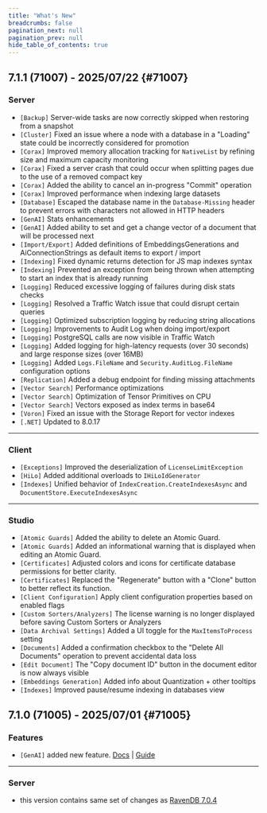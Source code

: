 ```yaml
---
title: "What's New"
breadcrumbs: false
pagination_next: null
pagination_prev: null
hide_table_of_contents: true
---
```


## 7.1.1 (71007) - 2025/07/22 {#71007}

### Server

* `[Backup]` Server-wide tasks are now correctly skipped when restoring from a snapshot
* `[Cluster]` Fixed an issue where a node with a database in a "Loading" state could be incorrectly considered for promotion
* `[Corax]` Improved memory allocation tracking for `NativeList` by refining size and maximum capacity monitoring
* `[Corax]` Fixed a server crash that could occur when splitting pages due to the use of a removed compact key
* `[Corax]`  Added the ability to cancel an in-progress "Commit" operation
* `[Corax]`  Improved performance when indexing large datasets
* `[Database]` Escaped the database name in the `Database-Missing` header to prevent errors with characters not allowed in HTTP headers
* `[GenAI]` Stats enhancements 
* `[GenAI]` Added ability to set and get a change vector of a document that will be processed next
* `[Import/Export]` Added definitions of EmbeddingsGenerations and AiConnectionStrings as default items to export / import
* `[Indexing]` Fixed dynamic returns detection for JS map indexes syntax
* `[Indexing]` Prevented an exception from being thrown when attempting to start an index that is already running
* `[Logging]` Reduced excessive logging of failures during disk stats checks
* `[Logging]` Resolved a Traffic Watch issue that could disrupt certain queries
* `[Logging]` Optimized subscription logging by reducing string allocations
* `[Logging]` Improvements to Audit Log when doing import/export
* `[Logging]` PostgreSQL calls are now visible in Traffic Watch
* `[Logging]` Added logging for high-latency requests (over 30 seconds) and large response sizes (over 16MB)
* `[Logging]`  Added `Logs.FileName` and `Security.AuditLog.FileName` configuration options
* `[Replication]` Added a debug endpoint for finding missing attachments
* `[Vector Search]` Performance optimizations
* `[Vector Search]` Optimization of Tensor Primitives on CPU
* `[Vector Search]` Vectors exposed as index terms in base64
* `[Voron]` Fixed an issue with the Storage Report for vector indexes
* `[.NET]` Updated to 8.0.17

<hr/>

### Client

* `[Exceptions]` Improved the deserialization of `LicenseLimitException`
* `[HiLo]` Added additional overloads to `IHiLoIdGenerator`
* `[Indexes]` Unified behavior of `IndexCreation.CreateIndexesAsync` and `DocumentStore.ExecuteIndexesAsync`
<hr/>

### Studio

* `[Atomic Guards]` Added the ability to delete an Atomic Guard.
* `[Atomic Guards]` Added an informational warning that is displayed when editing an Atomic Guard.
* `[Certificates]` Adjusted colors and icons for certificate database permissions for better clarity.
* `[Certificates]` Replaced the "Regenerate" button with a "Clone" button to better reflect its function.
* `[Client Configuration]` Apply client configuration properties based on enabled flags
* `[Custom Sorters/Analyzers]` The license warning is no longer displayed before saving Custom Sorters or Analyzers
* `[Data Archival Settings]` Added a UI toggle for the `MaxItemsToProcess` setting
* `[Documents]` Added a confirmation checkbox to the "Delete All Documents" operation to prevent accidental data loss
* `[Edit Document]` The "Copy document ID" button in the document editor is now always visible
* `[Embeddings Generation]` Added info about Quantization + other tooltips
* `[Indexes]` Improved pause/resume indexing in databases view

## 7.1.0 (71005) - 2025/07/01 {#71005}

### Features

- `[GenAI]` added new feature. [Docs](https://ravendb.net/docs/article-page/7.1/csharp/ai-integration/gen-ai-integration/gen-ai-overview) | [Guide](https://ravendb.net/articles/survive-the-ai-tidal-wave-with-ravendb-genai)

<hr />

### Server

- this version contains same set of changes as [RavenDB 7.0.4](https://ravendb.net/whats-new?buildNumber=70023)
